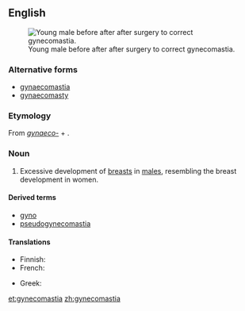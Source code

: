 ==English==
{{wikipedia}}
[[File:Adolecent with Gynecomastia.jpg|thumb|Young male before after after surgery to correct gynecomastia.]]

===Alternative forms===
* [[gynaecomastia]]
* [[gynaecomasty]]

===Etymology===
From ''[[gynaeco-]]'' + {{etyl|grc}} {{term|μαστός||breast|tr=mastos|lang=grc}}.

===Noun===
{{en-noun|s|-}}

# {{medicine}} Excessive development of [[breast]]s in [[male]]s, resembling the breast development in women.

====Derived terms====
* [[gyno]]
* [[pseudogynecomastia]]

====Translations====
{{trans-top|development of breasts in males}}
* Finnish: {{t-|fi|naisnisäisyys}}
* French: {{t|fr|gynécomastie|f}}
{{trans-mid}}
* Greek: {{t|el|γυναικομαστία|tr=ginaikomastía}}
{{trans-bottom}}

[[et:gynecomastia]]
[[zh:gynecomastia]]
